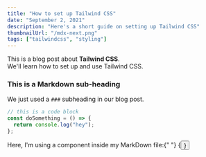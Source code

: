 ```yaml
---
title: "How to set up Tailwind CSS"
date: "September 2, 2021"
description: "Here's a short guide on setting up Tailwind CSS"
thumbnailUrl: "/mdx-next.png"
tags: ["tailwindcss", "styling"]
---
```


<div>
  This is a blog post about <strong>Tailwind CSS</strong>. <br />
  We'll learn how to set up and use Tailwind CSS.
</div>

### This is a Markdown sub-heading

We just used a `###` subheading in our blog post.

```typescript
// this is a code block
const doSomething = () => {
  return console.log("hey");
};
```

<div>
  Here, I'm using a component inside my MarkDown file:{" "}
  {<Button text={"Click me"} />}
</div>
